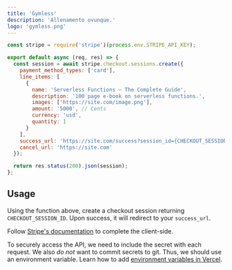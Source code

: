 ```yaml
---
title: 'Gymless'
description: 'Allenamento ovunque.'
logo: 'gymless.png'
---
```


```js
const stripe = require('stripe')(process.env.STRIPE_API_KEY);

export default async (req, res) => {
  const session = await stripe.checkout.sessions.create({
    payment_method_types: ['card'],
    line_items: [
      {
        name: 'Serverless Functions – The Complete Guide',
        description: '100 page e-book on serverless functions.',
        images: ['https://site.com/image.png'],
        amount: '5000', // Cents
        currency: 'usd',
        quantity: 1
      }
    ],
    success_url: 'https://site.com/success?session_id={CHECKOUT_SESSION_ID}',
    cancel_url: 'https://site.com'
  });

  return res.status(200).json(session);
};
```

## Usage

Using the function above, create a checkout session returning `CHECKOUT_SESSION_ID`.
Upon success, it will redirect to your `success_url`.

Follow [Stripe's documentation](https://stripe.com/docs/payments/checkout/one-time) to complete the client-side.

To securely access the API, we need to include the secret with each request.
We also _do not_ want to commit secrets to git. Thus, we should use an environment variable.
Learn how to add [environment variables in Vercel](https://vercel.com/docs/environment-variables).
